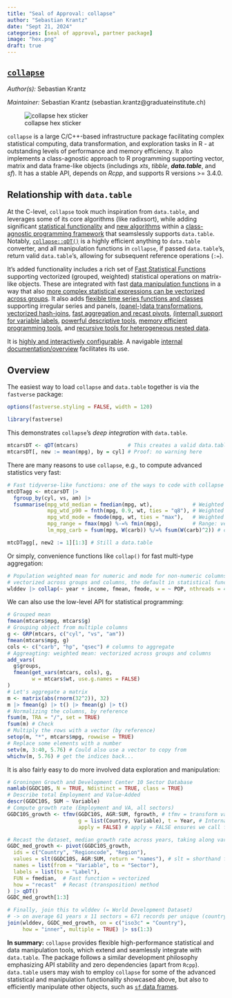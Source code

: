 ```yaml
---
title: "Seal of Approval: collapse"
author: "Sebastian Krantz"
date: "Sept 21, 2024"
categories: [seal of approval, partner package]
image: "hex.png"
draft: true
---
```


## [`collapse`](https://github.com/SebKrantz/collapse)

*Author(s):*	Sebastian Krantz

*Maintainer:*	Sebastian Krantz (sebastian.krantz@graduateinstitute.ch)

![collapse hex sticker](hex.png)

`collapse` is a large C/C++-based infrastructure package facilitating complex statistical computing, data transformation, and exploration tasks in R - at outstanding levels of performance and memory efficiency. It also implements a class-agnostic approach to R programming supporting vector, matrix and data frame-like objects (includings *xts*, *tibble*, ***data.table***, and *sf*). It has a stable API, depends on *Rcpp*, and supports R versions >= 3.4.0. 

## Relationship with `data.table`

At the C-level, `collapse` took much inspiration from `data.table`, and leverages some of its core algorithms (like radixsort), while adding significant [statistical functionality](https://sebkrantz.github.io/collapse/reference/collapse-documentation.html) and [new algorithms](https://sebkrantz.github.io/collapse/reference/fast-grouping-ordering.html) within a [class-agnostic programming framework](https://sebkrantz.github.io/collapse/articles/collapse_object_handling.html) that seamslessly supports `data.table`. Notably, [`collapse::qDT()`](https://sebkrantz.github.io/collapse/reference/quick-conversion.html) is a highly efficient anything to `data.table` converter, and all manipulation functions in `collapse`, if passed `data.table`'s, return valid `data.table`'s, allowing for subsequent reference operations (`:=`). 

It's added functionality includes a rich set of [Fast Statistical Functions](https://sebkrantz.github.io/collapse/reference/fast-statistical-functions.html) supporting vectorized (grouped, weighted) statistical operations on matrix-like objects. These are integrated with fast [data manipulation functions](https://sebkrantz.github.io/collapse/reference/fast-data-manipulation.html) in a way that also [more complex statistical expressions can be vectorized across groups](https://andrewghazi.github.io/posts/collapse_is_sick/sick.html). It also adds [flexible time series functions and classes](https://sebkrantz.github.io/collapse/reference/time-series-panel-series.html) supporting irregular series and panels, [(panel-)data transformations](https://sebkrantz.github.io/collapse/reference/data-transformations.html), [vectorized hash-joins](https://sebkrantz.github.io/collapse/reference/join.html), [fast aggregation and recast pivots](https://sebkrantz.github.io/collapse/reference/pivot.html), [(internal) support for variable labels](https://sebkrantz.github.io/collapse/reference/small-helpers.html), [powerful descriptive tools](https://sebkrantz.github.io/collapse/reference/summary-statistics.html), [memory efficient programming tools](https://sebkrantz.github.io/collapse/reference/efficient-programming.html), and [recursive tools for heterogeneous nested data](https://sebkrantz.github.io/collapse/reference/list-processing.html). 

It is [highly and interactively configurable](https://sebkrantz.github.io/collapse/reference/collapse-options.html). A navigable [internal documentation/overview](https://sebkrantz.github.io/collapse/reference/collapse-documentation.html) facilitates its use.

## Overview

The easiest way to load `collapse` and `data.table` together is via the `fastverse` package: 

```r
options(fastverse.styling = FALSE, width = 120)
```

```r
library(fastverse)
```

This demonstrates `collapse`'s *deep integration* with `data.table`.

```r
mtcarsDT <- qDT(mtcars)                # This creates a valid data.table (no deep copy)
mtcarsDT[, new := mean(mpg), by = cyl] # Proof: no warning here
```

There are many reasons to use `collapse`, e.g., to compute advanced statistics very fast:

```r
# Fast tidyverse-like functions: one of the ways to code with collapse
mtcDTagg <- mtcarsDT |> 
  fgroup_by(cyl, vs, am) |> 
  fsummarise(mpg_wtd_median = fmedian(mpg, wt),             # Weighted median
             mpg_wtd_p90 = fnth(mpg, 0.9, wt, ties = "q8"), # Weighted 90% quantile type 8
             mpg_wtd_mode = fmode(mpg, wt, ties = "max"),   # Weighted maximum mode 
             mpg_range = fmax(mpg) %-=% fmin(mpg),          # Range: vectorized and memory efficient   
             lm_mpg_carb = fsum(mpg, W(carb)) %/=% fsum(W(carb)^2)) # coef(lm(mpg ~ carb)): vectorized

mtcDTagg[, new2 := 1][1:3] # Still a data.table
```

Or simply, convenience functions like `collap()` for fast multi-type aggregation:

```r
# Population weighted mean for numeric and mode for non-numeric columns (multithreaded and 
# vectorized across groups and columns, the default in statistical functions is na.rm = TRUE)
wlddev |> collap(~ year + income, fmean, fmode, w = ~ POP, nthreads = 4) |> ss(1:3)
```

We can also use the low-level API for statistical programming:

```r
# Grouped mean
fmean(mtcars$mpg, mtcars$g) 
# Grouping object from multiple columns
g <- GRP(mtcars, c("cyl", "vs", "am"))
fmean(mtcars$mpg, g)
cols <- c("carb", "hp", "qsec") # columns to aggregate
# Aggreagting: weighted mean: vectorized across groups and columns 
add_vars(
  g$groups, 
  fmean(get_vars(mtcars, cols), g, 
        w = mtcars$wt, use.g.names = FALSE)
)
# Let's aggregate a matrix 
m <- matrix(abs(rnorm(32^2)), 32)
m |> fmean(g) |> t() |> fmean(g) |> t()
# Normalizing the columns, by reference
fsum(m, TRA = "/", set = TRUE)
fsum(m) # Check
# Multiply the rows with a vector (by reference)
setop(m, "*", mtcars$mpg, rowwise = TRUE)
# Replace some elements with a number
setv(m, 3:40, 5.76) # Could also use a vector to copy from
whichv(m, 5.76) # get the indices back...
```

It is also fairly easy to do more involved data exploration and manipulation:

```r
# Groningen Growth and Development Center 10 Sector Database
namlab(GGDC10S, N = TRUE, Ndistinct = TRUE, class = TRUE)
# Describe total Employment and Value-Added
descr(GGDC10S, SUM ~ Variable)
# Compute growth rate (Employment and VA, all sectors)
GGDC10S_growth <- tfmv(GGDC10S, AGR:SUM, fgrowth, # tfmv = transform variables. Alternatively: fmutate(across(...))
                       g = list(Country, Variable), t = Year, # Internal grouping and ordering, passed to fgrowth()
                       apply = FALSE) # apply = FALSE ensures we call fgrowth.data.frame

# Recast the dataset, median growth rate across years, taking along variable labels 
GGDC_med_growth <- pivot(GGDC10S_growth,
  ids = c("Country", "Regioncode", "Region"),
  values = slt(GGDC10S, AGR:SUM, return = "names"), # slt = shorthand for fselect()
  names = list(from = "Variable", to = "Sector"),
  labels = list(to = "Label"), 
  FUN = fmedian,  # Fast function = vectorized
  how = "recast"  # Recast (transposition) method
) |> qDT()
GGDC_med_growth[1:3]

# Finally, join this to wlddev (= World Development Dataset)
# -> on average 61 years x 11 sectors = 671 records per unique (country) match
join(wlddev, GGDC_med_growth, on = c("iso3c" = "Country"), 
     how = "inner", multiple = TRUE) |> ss(1:3)
```

**In summary:** `collapse` provides flexible high-performance statistical and data manipulation tools, which extend and seamlessly integrate with `data.table`. The package follows a similar development philosophy emphasizing API stability and zero dependencies (apart from `Rcpp`). `data.table` users may wish to employ `collapse` for some of the advanced statistical and manipulation functionality showcased above, but also to efficiently manipulate other objects, such as [`sf` data frames](https://sebkrantz.github.io/collapse/articles/collapse_and_sf.html). 
